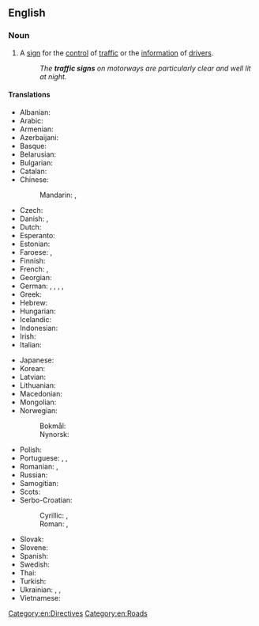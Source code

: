 ==English==

===Noun===
{{en-noun}}

# A [[sign]] for the [[control]] of [[traffic]] or the [[information]] of [[drivers]].
#: ''The '''traffic signs''' on motorways are particularly clear and well lit at night.''

====Translations====
{{trans-top|traffic sign}}
* Albanian: {{t|sq|sinjali rrugore}}
* Arabic: {{t|ar|لَافِتَة مُرُور|m}}
* Armenian: {{t|hy|երթևեկության նշան}}
* Azerbaijani: {{t|az|yol nişan}}
* Basque: {{t|eu|trafiko seinale}}
* Belarusian: {{t|be|даро́жны знак|m}}
* Bulgarian: {{t|bg|пътен знак|m}}
* Catalan: {{t|ca|senyal de trànsit|m}}
* Chinese:
*: Mandarin: {{t|cmn|交通標誌|sc=Hani}}, {{t|cmn|交通标志|tr=jiāotōng biāozhì|sc=Hani}}
* Czech: {{t|cs|dopravní značka|f}}
* Danish: {{t|da|færdselstavle|c}}, {{t|da|vejskilt|n}}
* Dutch: {{t+|nl|verkeersbord|n}}
* Esperanto: {{t|eo|trafiksigno}}
* Estonian: {{t+|et|liiklusmärk}}
* Faroese: {{t|fo|ferðsluskelti|n}}, {{t|fo|ferðslutalva|f}}
* Finnish: {{t+|fi|liikennemerkki}}
* French: {{t+|fr|panneau|m}}, {{t+|fr|panneau de signalisation|m}}
* Georgian: {{t|ka|საგზაო ნიშანი|sc=Geor}}
* German: {{t+|de|Verkehrszeichen|n}}, {{t+|de|Verkehrsschild|n}}, {{t|de|Verkehrstafel |f}}, {{t|de|Verkehrshinweisschild|n}}, {{t|de|Verkehrshinweistafel|f}}
* Greek: {{t+|el|πινακίδα|f|sc=Grek}}
* Hebrew: {{t+|he|תמרור|m|tr=tamrur}}
* Hungarian: {{t|hu|közlekedési jelzőtábla}}
* Icelandic: {{t|is|umferðarmerki|n}}
* Indonesian: {{t|id|rambu lalu lintas}}
* Irish: {{t|ga|comhartha tráchta|m}}
* Italian: {{t|it|segnale stradale|m}}
{{trans-mid}}
* Japanese: {{t+|ja|道路標識|tr=どうろひょうしき, dōro hyōshiki|sc=Jpan}}
* Korean: {{t|ko|교통표지}}
* Latvian: {{t|lv|ceļazīme|f}}
* Lithuanian: {{t|lt|kelio ženklas|m}}
* Macedonian: {{t|mk|сообраќаен знак|m}}
* Mongolian: {{t|mn|замын тэмдэг}}
* Norwegian:
*: Bokmål: {{t+|nb|trafikkskilt|n}}
*: Nynorsk: {{t|nn|trafikkskilt|n}}
* Polish: {{t+|pl|znak drogowy|m}}
* Portuguese: {{t+|pt|placa|f}}, {{t|pt|placa de trânsito}}, {{t|pt|sinal de trânsito|m}}
* Romanian: {{t|ro|semn de circulație|n}}, {{t|ro|indicator rutier|n}}
* Russian: {{t|ru|доро́жный знак|m}}
* Samogitian: {{t|sgs|kelė znuoks}}
* Scots: {{t|sco|traffec sign}}
* Serbo-Croatian:
*: Cyrillic: {{t|sh|прометни знак|m}} {{qualifier|Croatia}}, {{t|sh|саобраћајни знак|m}} {{qualifier|Bosnia|Serbia}}
*: Roman: {{t|sh|prometni znak|m}} {{qualifier|Croatia}}, {{t|sh|saobraćajni znak|m}} {{qualifier|Bosnia|Serbia}}
* Slovak: {{t|sk|dopravná značka}}
* Slovene: {{t|sl|prometna signalizacija}}
* Spanish: {{t|es|señal de tráfico|f}}
* Swedish: {{t+|sv|vägmärke|n}}
* Thai: {{t-needed|th}}
* Turkish: {{t+|tr|trafik işaretleri}}
* Ukrainian: {{t|uk|доро́жній знак|m}}, {{t|uk|шляховка́зувач|n}}, {{t|uk|дороговка́зувач|n}}
* Vietnamese: {{t|vi|biển báo giao thông}}
{{trans-bottom}}

[[Category:en:Directives]]
[[Category:en:Roads]]